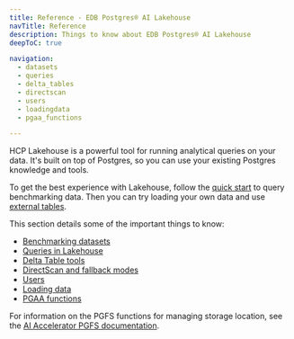 ```yaml
---
title: Reference - EDB Postgres® AI Lakehouse
navTitle: Reference
description: Things to know about EDB Postgres® AI Lakehouse
deepToC: true

navigation:
  - datasets
  - queries
  - delta_tables
  - directscan
  - users
  - loadingdata
  - pgaa_functions

---
```


HCP Lakehouse is a powerful tool for running analytical queries on your data.
It's built on top of Postgres, so you can use your existing Postgres knowledge and tools.

To get the best experience with Lakehouse, follow the [quick start](../quick_start.mdx) to query benchmarking data.
Then you can try loading your own data and use [external tables](../external_tables.mdx).

This section details some of the important things to know:

-   [Benchmarking datasets](datasets.mdx)
-   [Queries in Lakehouse](queries.mdx)
-   [Delta Table tools](delta_tables.mdx)
-   [DirectScan and fallback modes](directscan.mdx)
-   [Users](users.mdx)
-   [Loading data](loadingdata.mdx)
-   [PGAA functions](pgaa_functions.mdx)

For information on the PGFS functions for managing storage location, see the [AI Accelerator PGFS documentation](https://www.enterprisedb.com/docs/edb-postgres-ai/ai-accelerator/pgfs/).
